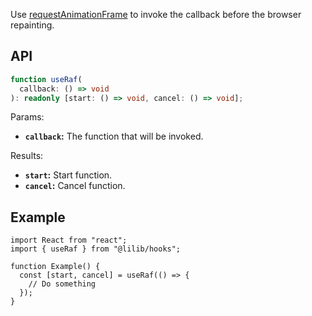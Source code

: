 Use [requestAnimationFrame](https://developer.mozilla.org/en-US/docs/Web/API/window/requestAnimationFrame) to invoke the callback before the browser repainting.

## API

```ts
function useRaf(
  callback: () => void
): readonly [start: () => void, cancel: () => void];
```

Params:

- **`callback`:** The function that will be invoked.

Results:

- **`start`:** Start function.
- **`cancel`:** Cancel function.

## Example

```tsx
import React from "react";
import { useRaf } from "@lilib/hooks";

function Example() {
  const [start, cancel] = useRaf(() => {
    // Do something
  });
}
```
